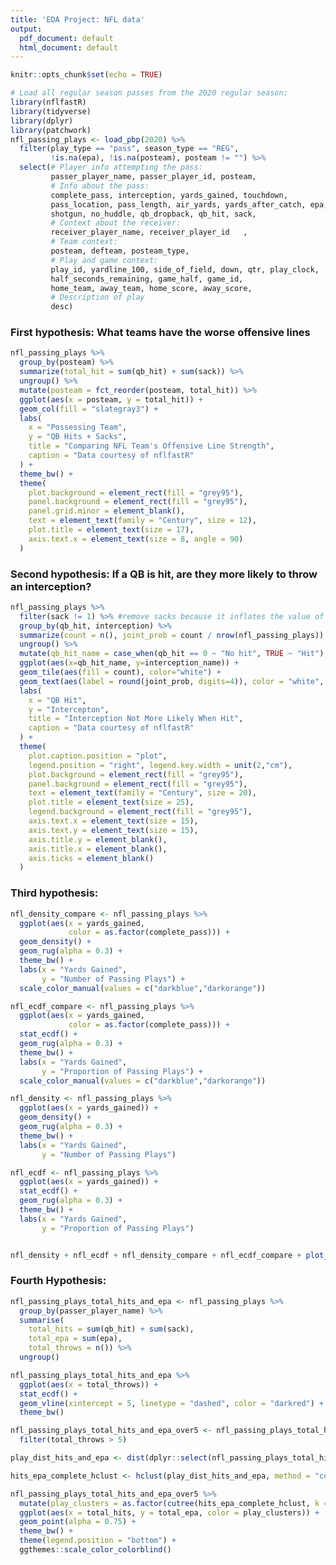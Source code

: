 ```yaml
---
title: 'EDA Project: NFL data'
output:
  pdf_document: default
  html_document: default
---
```


```r
knitr::opts_chunk$set(echo = TRUE)
```

```r
# Load all regular season passes from the 2020 regular season:
library(nflfastR)
library(tidyverse)
library(dplyr)
library(patchwork)
nfl_passing_plays <- load_pbp(2020) %>%
  filter(play_type == "pass", season_type == "REG", 
         !is.na(epa), !is.na(posteam), posteam != "") %>%
  select(# Player info attempting the pass:
         passer_player_name, passer_player_id, posteam, 
         # Info about the pass:
         complete_pass, interception, yards_gained, touchdown, 
         pass_location, pass_length, air_yards, yards_after_catch, epa, wpa,
         shotgun, no_huddle, qb_dropback, qb_hit, sack,
         # Context about the receiver:
         receiver_player_name, receiver_player_id	,
         # Team context:
         posteam, defteam, posteam_type, 
         # Play and game context:
         play_id, yardline_100, side_of_field, down, qtr, play_clock,
         half_seconds_remaining, game_half, game_id,
         home_team, away_team, home_score, away_score,
         # Description of play
         desc)
```

###  **First hypothesis: What teams have the worse offensive lines**
```r
nfl_passing_plays %>%
  group_by(posteam) %>%
  summarize(total_hit = sum(qb_hit) + sum(sack)) %>%
  ungroup() %>%
  mutate(posteam = fct_reorder(posteam, total_hit)) %>%
  ggplot(aes(x = posteam, y = total_hit)) + 
  geom_col(fill = "slategray3") +
  labs(
    x = "Possessing Team",
    y = "QB Hits + Sacks",
    title = "Comparing NFL Team's Offensive Line Strength",
    caption = "Data courtesy of nflfastR"
  ) +
  theme_bw() +
  theme(
    plot.background = element_rect(fill = "grey95"),
    panel.background = element_rect(fill = "grey95"),
    panel.grid.minor = element_blank(),
    text = element_text(family = "Century", size = 12),
    plot.title = element_text(size = 17),
    axis.text.x = element_text(size = 8, angle = 90)
  )
```

### **Second hypothesis: If a QB is hit, are they more likely to throw an interception?**

```r
nfl_passing_plays %>%   
  filter(sack != 1) %>% #remove sacks because it inflates the value of no hit/interception
  group_by(qb_hit, interception) %>%
  summarize(count = n(), joint_prob = count / nrow(nfl_passing_plays)) %>%
  ungroup() %>%
  mutate(qb_hit_name = case_when(qb_hit == 0 ~ "No hit", TRUE ~ "Hit"), interception_name = case_when(interception == 0 ~ "No interception", TRUE ~ "Interception")) %>%
  ggplot(aes(x=qb_hit_name, y=interception_name)) +
  geom_tile(aes(fill = count), color="white") +
  geom_text(aes(label = round(joint_prob, digits=4)), color = "white", size = 7) +
  labs(
    x = "QB Hit",
    y = "Intercepton",
    title = "Interception Not More Likely When Hit",
    caption = "Data courtesy of nflfastR"
  ) +
  theme(
    plot.caption.position = "plot",
    legend.position = "right", legend.key.width = unit(2,"cm"),
    plot.background = element_rect(fill = "grey95"),
    panel.background = element_rect(fill = "grey95"),
    text = element_text(family = "Century", size = 20),
    plot.title = element_text(size = 25),
    legend.background = element_rect(fill = "grey95"),
    axis.text.x = element_text(size = 15),
    axis.text.y = element_text(size = 15),
    axis.title.y = element_blank(),
    axis.title.x = element_blank(),
    axis.ticks = element_blank()
  )
```

### **Third hypothesis:**

```r
nfl_density_compare <- nfl_passing_plays %>%
  ggplot(aes(x = yards_gained, 
             color = as.factor(complete_pass))) + 
  geom_density() +
  geom_rug(alpha = 0.3) +
  theme_bw() +
  labs(x = "Yards Gained",
       y = "Number of Passing Plays") +
  scale_color_manual(values = c("darkblue","darkorange"))

nfl_ecdf_compare <- nfl_passing_plays %>%
  ggplot(aes(x = yards_gained, 
             color = as.factor(complete_pass))) +
  stat_ecdf() +
  geom_rug(alpha = 0.3) +
  theme_bw() +
  labs(x = "Yards Gained",
       y = "Proportion of Passing Plays") +
  scale_color_manual(values = c("darkblue","darkorange"))

nfl_density <- nfl_passing_plays %>%
  ggplot(aes(x = yards_gained)) + 
  geom_density() +
  geom_rug(alpha = 0.3) +
  theme_bw() +
  labs(x = "Yards Gained",
       y = "Number of Passing Plays") 

nfl_ecdf <- nfl_passing_plays %>%
  ggplot(aes(x = yards_gained)) +
  stat_ecdf() +
  geom_rug(alpha = 0.3) +
  theme_bw() +
  labs(x = "Yards Gained",
       y = "Proportion of Passing Plays") 


nfl_density + nfl_ecdf + nfl_density_compare + nfl_ecdf_compare + plot_layout(guides = 'collect')
```

### **Fourth Hypothesis:**
```r
nfl_passing_plays_total_hits_and_epa <- nfl_passing_plays %>%
  group_by(passer_player_name) %>%
  summarise(
    total_hits = sum(qb_hit) + sum(sack),
    total_epa = sum(epa),
    total_throws = n()) %>%
  ungroup()

nfl_passing_plays_total_hits_and_epa %>%
  ggplot(aes(x = total_throws)) +
  stat_ecdf() +
  geom_vline(xintercept = 5, linetype = "dashed", color = "darkred") +
  theme_bw()

nfl_passing_plays_total_hits_and_epa_over5 <- nfl_passing_plays_total_hits_and_epa %>%
  filter(total_throws > 5)

play_dist_hits_and_epa <- dist(dplyr::select(nfl_passing_plays_total_hits_and_epa_over5, total_hits, total_epa))

hits_epa_complete_hclust <- hclust(play_dist_hits_and_epa, method = "complete")

nfl_passing_plays_total_hits_and_epa_over5 %>%
  mutate(play_clusters = as.factor(cutree(hits_epa_complete_hclust, k = 3)),) %>%
  ggplot(aes(x = total_hits, y = total_epa, color = play_clusters)) +
  geom_point(alpha = 0.75) +
  theme_bw() +
  theme(legend.position = "bottom") +
  ggthemes::scale_color_colorblind()

```

